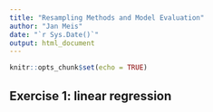 ```yaml
---
title: "Resampling Methods and Model Evaluation"
author: "Jan Meis"
date: "`r Sys.Date()`"
output: html_document
---
```


```r
knitr::opts_chunk$set(echo = TRUE)
```

## Exercise 1: linear regression





